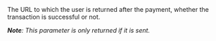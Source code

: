   
<ParamField body="ReturnURL" type="string">  
<MaxLength255Characters />     
The URL to which the user is returned after the payment, whether the transaction is successful or not.   

_**Note**: This parameter is only returned if it is sent._
</ParamField>
